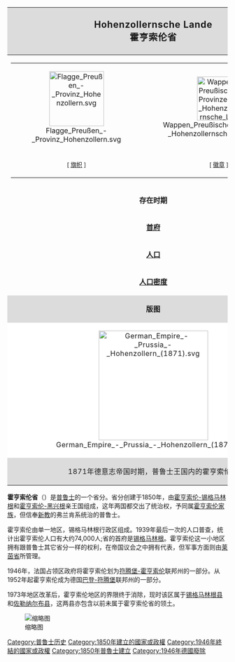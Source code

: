 {| border="1" cellpadding="2" style="float:right; border-collapse:collapse; border-color:grey; margin-left:20px; margin-bottom:15px; width:35%; font-size:95%; border: 1px #aaaaaa solid;"
! align="center" colspan="2" style="letter-spacing:0.8px; background-color:#dcdcdc; font-size:130%;" | '''Hohenzollernsche Lande'''<br />'''霍亨索伦省'''
|-
| bgcolor="#efefef" align="center" colspan="2"| 
{| border="0" cellpadding="2" cellspacing="0" width="100%"
| align="center" bgcolor="#efefef"| [[File:Flagge_Preußen_-_Provinz_Hohenzollern.svg|125px]]
| align="center" bgcolor="#efefef"| [[File:Wappen_Preußische_Provinzen_-_Hohenzollernsche_Lande.png|100px]]
|-
| align="center" bgcolor="#efefef"| <small>[ [[旗帜|旗帜]] ]</small>
| align="center" bgcolor="#efefef"| <small>[ [[徽章|徽章]] ]</small>
|}
|-
| '''存在时期'''
| 1850年-1946年
|-
| '''[[首府|首府]]'''
| [[锡格马林根|锡格马林根]]
|- -->
| '''[[面积|面积]]'''
| 1,142km² （1939年）
|-
| '''[[人口|人口]]'''
| 73,844人（1939年）
|- -->
|-
| '''[[人口密度|人口密度]]'''
| 67.4人 /km² （1939年）
|-
| align="center" colspan="2" style="letter-spacing:0.5px; background-color:#dcdcdc"|'''版图'''
|-
| align="center" colspan="2" style="letter-spacing:0.5px; background-color:white"|[[File:German_Empire_-_Prussia_-_Hohenzollern_(1871).svg|250px]]
|-
| align="center" colspan="2" style="letter-spacing:0.5px; background-color:#dcdcdc"|1871年德意志帝国时期，普鲁士王国内的霍亨索伦省
|}

'''霍亨索伦省'''（{{lang-de|Hohenzollernsche Lande}}）是[[普鲁士|普鲁士]]的一个省分。省分创建于1850年，由[[霍亨索伦-锡格马林根|霍亨索伦-锡格马林根]]和[[霍亨索伦-黑兴根|霍亨索伦-黑兴根]]亲王国组成，这年两国都交出了统治权，予同属[[霍亨索伦家族|霍亨索伦家族]]，但信奉[[新教|新教]]的弗兰肯系统治的普鲁士。 

霍亨索伦由单一地区，锡格马林根行政区组成。1939年最后一次的人口普查，统计出霍亨索伦人口有大约74,000人;省的首府是[[锡格马林根|锡格马林根]]。霍亨索伦这一小地区拥有跟普鲁士其它省分一样的权利，在帝国议会之中拥有代表，但军事方面则由[[莱茵省|莱茵省]]所管理。

1946年，法国占领区政府将霍亨索伦划为[[符腾堡-霍亨索伦|符腾堡-霍亨索伦]]联邦州的一部分。从1952年起霍亨索伦成为德国[[巴登-符腾堡|巴登-符腾堡]]联邦州的一部分。

1973年地区改革后，霍亨索伦地区的界限终于消除，现时该区属于[[锡格马林根县|锡格马林根县]]和[[佐勒纳尔布县|佐勒纳尔布县]]，这两县亦包含以前未属于霍亨索伦省的领土。

{{Territories and provinces of Prussia}}

[[Category:普鲁士历史|Category:普鲁士历史]]
[[Category:1850年建立的國家或政權|Category:1850年建立的國家或政權]]
[[Category:1946年終結的國家或政權|Category:1946年終結的國家或政權]]
[[Category:1850年普魯士建立|Category:1850年普魯士建立]]
[[Category:1946年德國廢除|Category:1946年德國廢除]]


[[File:Karte-Hohenzollern.png|缩略图]]